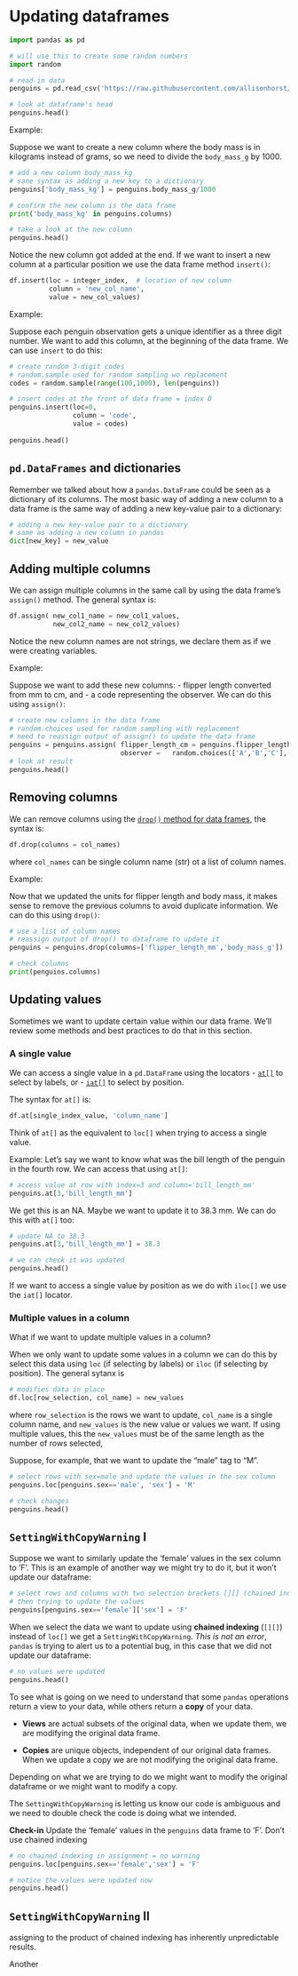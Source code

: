 # Updating dataframes

```python
import pandas as pd

# will use this to create some random numbers
import random

# read in data
penguins = pd.read_csv('https://raw.githubusercontent.com/allisonhorst/palmerpenguins/main/inst/extdata/penguins.csv')

# look at dataframe's head
penguins.head()
```

Example:

Suppose we want to create a new column where the body mass is in kilograms instead of grams, so we need to divide the `body_mass_g` by 1000. 

```python
# add a new column body_mass_kg 
# sane syntax as adding a new key to a dictionary
penguins['body_mass_kg'] = penguins.body_mass_g/1000

# confirm the new column is the data frame
print('body_mass_kg' in penguins.columns)

# take a look at the new column
penguins.head()
```


Notice the new column got added at the end. If we want to insert a new column at a particular position we use the data frame method `insert()`:
```python
df.insert(loc = integer_index,  # location of new column
          column = 'new_col_name', 
          value = new_col_values)
```

Example: 

Suppose each penguin observation gets a unique identifier as a three digit number. We want to add this column, at the beginning of the data frame. We can use `insert` to do this:

```python
# create random 3-digit codes
# random.sample used for random sampling wo replacement
codes = random.sample(range(100,1000), len(penguins))

# insert codes at the front of data frame = index 0
penguins.insert(loc=0, 
                column = 'code',
                value = codes)
        
penguins.head()
```

<!--
Moving columns: pop, then insert

df.insert(0, 'name', df.pop('name'))
https://stackoverflow.com/questions/35321812/move-column-in-pandas-dataframe

Inserting at a particular location.

df.columns.get_loc()
-->

:::{.callout-note}
## `pd.DataFrames` and dictionaries
Remember we talked about how a `pandas.DataFrame` could be seen as a dictionary of its columns. The most basic way of adding a new column to a data frame is the same way of adding a new key-value pair to a dictionary:
```python
# adding a new key-value pair to a dictionary
# same as adding a new column in pandas
dict[new_key] = new_value
```
:::

## Adding multiple columns

We can assign multiple columns in the same call by using the data frame's `assign()` method. The general syntax is:
```python
df.assign( new_col1_name = new_col1_values, 
           new_col2_name = new_col2_values)
```
Notice the new column names are not strings, we declare them as if we were creating variables.

Example:

Suppose we want to add these new columns: 
- flipper length converted from mm to cm, and
- a code representing the observer.
We can do this using `assign()`:

```python
# create new columns in the data frame
# random.choices used for random sampling with replacement
# need to reassign output of assign() to update the data frame
penguins = penguins.assign( flipper_length_cm = penguins.flipper_length_mm /10, 
                            observer =   random.choices(['A','B','C'], k=len(penguins)))
# look at result
penguins.head()
```

## Removing columns

We can remove columns using the [`drop()` method for data frames](https://pandas.pydata.org/docs/reference/api/pandas.DataFrame.drop.html), the syntax is:
```python
df.drop(columns = col_names)
```
where `col_names` can be single column name (str) ot a list of column names. 

Example:

Now that we updated the units for flipper length and body mass, it makes sense to remove the previous columns to avoid duplicate information. We can do this using `drop()`:

```python
# use a list of column names
# reassign output of drop() to dataframe to update it
penguins = penguins.drop(columns=['flipper_length_mm','body_mass_g'])

# check columns
print(penguins.columns)
```

<!--
## Reordering columns and updating names
-->

## Updating values

Sometimes we want to update certain value within our data frame. We'll review some methods and best practices to do that in this section. 

### A single value
We can access a single value in a `pd.DataFrame` using the locators
- [`at[]`](https://pandas.pydata.org/docs/reference/api/pandas.DataFrame.at.html) to select by labels, or
- [`iat[]`](https://pandas.pydata.org/docs/reference/api/pandas.DataFrame.at.html) to select by position. 


The syntax for `at[]` is:
```python
df.at[single_index_value, 'column_name']
```
Think of `at[]` as the equivalent to `loc[]` when trying to access a single value.

Example:
Let's say we want to know what was the bill length of the penguin in the fourth row. We can access that using `at[]`:

```python
# access value at row with index=3 and column='bill_length_mm'
penguins.at[3,'bill_length_mm']
```

We get this is an NA. Maybe we want to update it to 38.3 mm. We can do this with `at[]` too:
```python
# update NA to 38.3
penguins.at[3,'bill_length_mm'] = 38.3

# we can check it was updated
penguins.head()
```

If we want to access a single value by position as we do with `iloc[]` we use the `iat[]` locator.

### Multiple values in a column

What if we want to update multiple values in a column?

When we only want to update some values in a column we can do this by select this data using `loc` (if selecting by labels) or `iloc` (if selecting by position). The general sytanx is
```python
# modifies data in place
df.loc[row_selection, col_name] = new_values
```
where `row_selection` is the rows we want to update, `col_name` is a single column name, and `new_values` is the new value or values we want. If using multiple values, this the `new_values` must be of the same length as the number of rows selected, 

Suppose, for example, that we want to update the "male" tag to "M".

```python
# select rows with sex=male and update the values in the sex column
penguins.loc[penguins.sex=='male', 'sex'] = 'M'

# check changes
penguins.head()
```


## `SettingWithCopyWarning` I

Suppose we want to similarly update the 'female' values in the sex column to 'F'. This is an example of another way we might try to do it, but it won't update our dataframe:

```python
# select rows and columns with two selection brackets [][] (chained indexing), instead of loc[]
# then trying to update the values
penguins[penguins.sex=='female']['sex'] = 'F'
```

When we select the data we want to update using **chained indexing** (`[][]`) instead of `loc[]` we get a `SettingWithCopyWarning`. *This is not an error*, `pandas` is trying to alert us to a potential bug, in this case that we did not update our dataframe:

```python
# no values were updated
penguins.head()
```

<!-- MAKE SOME DIAGRAMS LIKE DATAQUEST https://www.dataquest.io/blog/settingwithcopywarning/ -->

To see what is going on we need to understand that some `pandas` operations return a view to your data, while others return a **copy** of your data.

- **Views** are actual subsets of the original data, when we update them, we are modifying the original data frame. 

- **Copies** are unique objects, independent of our original data frames. When we update a copy we are not modifying the original data frame. 

Depending on what we are trying to do we might want to modify the original dataframe or we might want to modify a copy. 

::: {.callout-warning}
The `SettingWithCopyWarning` is letting us know our code is ambiguous and we need to double check the code is doing what we intended. 
:::

**Check-in** 
Update the 'female' values in the `penguins` data frame to 'F'. Don't use chained indexing

```python
# no chained indexing in assignment = no warning
penguins.loc[penguins.sex=='female','sex'] = 'F'

# notice the values were updated now
penguins.head()
```

## `SettingWithCopyWarning` II



assigning to the product of chained indexing has inherently unpredictable results.

Another 